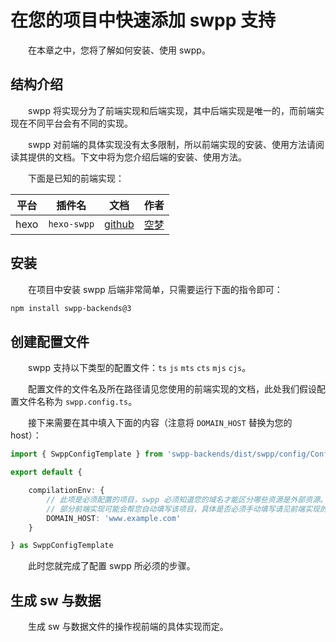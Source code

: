 # 在您的项目中快速添加 swpp 支持

&emsp;&emsp;在本章之中，您将了解如何安装、使用 swpp。

## 结构介绍

&emsp;&emsp;swpp 将实现分为了前端实现和后端实现，其中后端实现是唯一的，而前端实现在不同平台会有不同的实现。

&emsp;&emsp;swpp 对前端的具体实现没有太多限制，所以前端实现的安装、使用方法请阅读其提供的文档。下文中将为您介绍后端的安装、使用方法。

&emsp;&emsp;下面是已知的前端实现：

|  平台  |     插件名     |                            文档                             |           作者            |
|:----:|:-----------:|:---------------------------------------------------------:|:-----------------------:|
| hexo | `hexo-swpp` | [github](https://github.com/EmptyDreams/hexo-swpp#readme) | [空梦](https://kmar.top/) |

## 安装

&emsp;&emsp;在项目中安装 swpp 后端非常简单，只需要运行下面的指令即可：

```bash
npm install swpp-backends@3
```

## 创建配置文件

&emsp;&emsp;swpp 支持以下类型的配置文件：`ts` `js` `mts` `cts` `mjs` `cjs`。

&emsp;&emsp;配置文件的文件名及所在路径请见您使用的前端实现的文档，此处我们假设配置文件名称为 `swpp.config.ts`。

&emsp;&emsp;接下来需要在其中填入下面的内容（注意将 `DOMAIN_HOST` 替换为您的 host）：

```typescript
import { SwppConfigTemplate } from 'swpp-backends/dist/swpp/config/ConfigCluster'

export default {

    compilationEnv: {
        // 此项是必须配置的项目，swpp 必须知道您的域名才能区分哪些资源是外部资源。
        // 部分前端实现可能会帮您自动填写该项目，具体是否必须手动填写请见前端实现的文档。
        DOMAIN_HOST: 'www.example.com'
    }

} as SwppConfigTemplate
```

&emsp;&emsp;此时您就完成了配置 swpp 所必须的步骤。

## 生成 sw 与数据

&emsp;&emsp;生成 sw 与数据文件的操作视前端的具体实现而定。